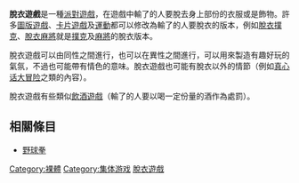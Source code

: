 {{unreferenced|time=2016-12-02T16:23:35+00:00}}
'''脫衣遊戲'''是一種[[派對遊戲|派對遊戲]]，在遊戲中輸了的人要脫去身上部份的衣服或是飾物。許多[[圖版遊戲|圖版遊戲]]、[[卡片遊戲|卡片遊戲]]及[[運動|運動]]都可以修改為輸了的人要脫衣的版本，例如[[脫衣撲克|脫衣撲克]]、[[脫衣麻將|脫衣麻將]]就是[[撲克|撲克]]及[[麻將|麻將]]的脫衣版本。

脫衣遊戲可以由同性之間進行，也可以在異性之間進行，可以用來製造有趣好玩的氣氛，不過也可能帶有情色的意味。脫衣遊戲也可能有脫衣以外的情節（例如[[真心话大冒险|真心话大冒险]]之類的內容）。

脫衣遊戲有些類似[[酒令|飲酒遊戲]]（輸了的人要以喝一定份量的酒作為處罰）。

==相關條目==
*[[野球拳|野球拳]]

{{Nudity}}
{{性小作品}}
[[Category:裸體|Category:裸體]]
[[Category:集体游戏|Category:集体游戏]]
[[Category:脫衣遊戲|]]